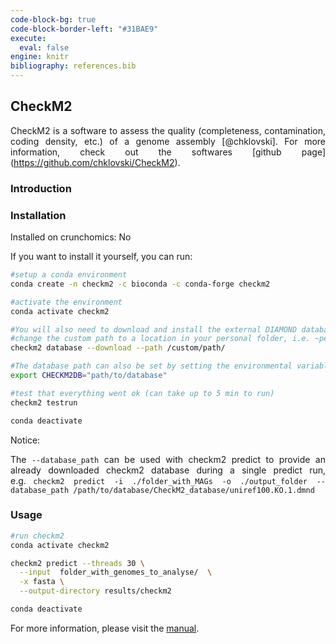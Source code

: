 ---
code-block-bg: true
code-block-border-left: "#31BAE9"
execute:
  eval: false
engine: knitr
bibliography: references.bib
---

<div style="text-align: justify">

## CheckM2

CheckM2 is a software to assess the quality (completeness, contamination, coding density, etc.) of a genome assembly [@chklovski]. For more information, check out the softwares \[github page\](<https://github.com/chklovski/CheckM2>).

### Introduction

### Installation

Installed on crunchomics: No

If you want to install it yourself, you can run:

```{bash}
#setup a conda environment 
conda create -n checkm2 -c bioconda -c conda-forge checkm2

#activate the environment
conda activate checkm2 

#You will also need to download and install the external DIAMOND database CheckM2 relies on for rapid annotation
#change the custom path to a location in your personal folder, i.e. ~personal/db/
checkm2 database --download --path /custom/path/

#The database path can also be set by setting the environmental variable CHECKM2DB using
export CHECKM2DB="path/to/database"

#test that everything went ok (can take up to 5 min to run)
checkm2 testrun 

conda deactivate
```

Notice:

The `--database_path` can be used with checkm2 predict to provide an already downloaded checkm2 database during a single predict run, e.g. `checkm2 predict -i ./folder_with_MAGs -o ./output_folder --database_path /path/to/database/CheckM2_database/uniref100.KO.1.dmnd`


### Usage

```{bash}
#run checkm2
conda activate checkm2

checkm2 predict --threads 30 \
  --input  folder_with_genomes_to_analyse/  \
  -x fasta \
  --output-directory results/checkm2 

conda deactivate
```

For more information, please visit the [manual](https://github.com/chklovski/CheckM2).